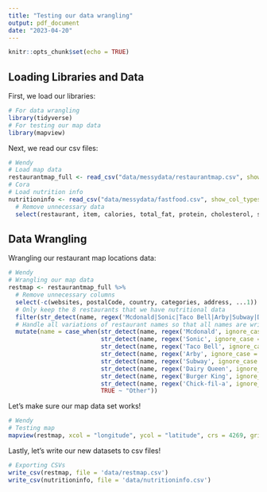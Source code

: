 ```yaml
---
title: "Testing our data wrangling"
output: pdf_document
date: "2023-04-20"
---
```


```r
knitr::opts_chunk$set(echo = TRUE)
```

## Loading Libraries and Data

First, we load our libraries:

```r
# For data wrangling
library(tidyverse)
# For testing our map data
library(mapview)
```


Next, we read our csv files:

```r
# Wendy
# Load map data
restaurantmap_full <- read_csv("data/messydata/restaurantmap.csv", show_col_types = FALSE)
# Cora
# Load nutrition info
nutritioninfo <- read_csv("data/messydata/fastfood.csv", show_col_types = FALSE)%>%
  # Remove unnecessary data
  select(restaurant, item, calories, total_fat, protein, cholesterol, sodium, total_carb, sugar)
```

## Data Wrangling

Wrangling our restaurant map locations data:

```r
# Wendy
# Wrangling our map data
restmap <- restaurantmap_full %>%
  # Remove unnecessary columns
  select(-c(websites, postalCode, country, categories, address, ...1)) %>%
  # Only keep the 8 restaurants that we have nutritional data
  filter(str_detect(name, regex('Mcdonald|Sonic|Taco Bell|Arby|Subway|Dairy Queen|Burger King|Chick-fil-a', ignore_case = TRUE))) %>%
  # Handle all variations of restaurant names so that all names are written the same way.
  mutate(name = case_when(str_detect(name, regex('Mcdonald', ignore_case = TRUE)) == TRUE ~ "Mcdonalds", 
                          str_detect(name, regex('Sonic', ignore_case = TRUE)) == TRUE ~ "Sonic",
                          str_detect(name, regex('Taco Bell', ignore_case = TRUE)) == TRUE ~ "Taco Bell",
                          str_detect(name, regex('Arby', ignore_case = TRUE)) == TRUE ~ "Arbys",
                          str_detect(name, regex('Subway', ignore_case = TRUE)) == TRUE ~ "Subway",
                          str_detect(name, regex('Dairy Queen', ignore_case = TRUE)) == TRUE ~ "Dairy Queen",
                          str_detect(name, regex('Burger King', ignore_case = TRUE)) == TRUE ~ "Burger King",
                          str_detect(name, regex('Chick-fil-a', ignore_case = TRUE)) == TRUE ~ "Chick Fil-A",
                          TRUE ~ "Other"))
```

Let's make sure our map data set works!

```r
# Wendy
# Testing map
mapview(restmap, xcol = "longitude", ycol = "latitude", crs = 4269, grid = FALSE, zcol = "name")
```
 
 Lastly, let's write our new datasets to csv files!
 
```r
# Exporting CSVs
write_csv(restmap, file = 'data/restmap.csv')
write_csv(nutritioninfo, file = 'data/nutritioninfo.csv')
```
 
